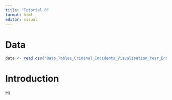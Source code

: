 ```yaml
---
title: "Tutorial 8"
format: html
editor: visual
---
```


# Data

```r
data <- read.csv("Data_Tables_Criminal_Incidents_Visualisation_Year_Ending_December_2019.csv")
```

# Introduction

Hi 